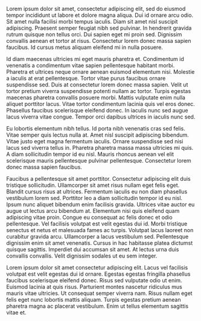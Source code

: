 Lorem ipsum dolor sit amet, consectetur adipiscing elit, sed do eiusmod tempor incididunt ut labore et dolore magna aliqua. Dui id ornare arcu odio. Sit amet nulla facilisi morbi tempus iaculis. Diam sit amet nisl suscipit adipiscing. Praesent semper feugiat nibh sed pulvinar. In hendrerit gravida rutrum quisque non tellus orci. Dui sapien eget mi proin sed. Dignissim convallis aenean et tortor at risus. Consectetur lorem donec massa sapien faucibus. Id cursus metus aliquam eleifend mi in nulla posuere.

Id diam maecenas ultricies mi eget mauris pharetra et. Condimentum id venenatis a condimentum vitae sapien pellentesque habitant morbi. Pharetra et ultrices neque ornare aenean euismod elementum nisi. Molestie a iaculis at erat pellentesque. Tortor vitae purus faucibus ornare suspendisse sed. Duis at consectetur lorem donec massa sapien. Velit ut tortor pretium viverra suspendisse potenti nullam ac tortor. Turpis egestas maecenas pharetra convallis posuere morbi. Mattis vulputate enim nulla aliquet porttitor lacus. Vitae tortor condimentum lacinia quis vel eros donec. Phasellus faucibus scelerisque eleifend donec. In iaculis nunc sed augue lacus viverra vitae congue. Tempor orci dapibus ultrices in iaculis nunc sed.

Eu lobortis elementum nibh tellus. Id porta nibh venenatis cras sed felis. Vitae semper quis lectus nulla at. Amet nisl suscipit adipiscing bibendum. Vitae justo eget magna fermentum iaculis. Ornare suspendisse sed nisi lacus sed viverra tellus in. Pharetra pharetra massa massa ultricies mi quis. A diam sollicitudin tempor id eu nisl. Mauris rhoncus aenean vel elit scelerisque mauris pellentesque pulvinar pellentesque. Consectetur lorem donec massa sapien faucibus.

Faucibus a pellentesque sit amet porttitor. Consectetur adipiscing elit duis tristique sollicitudin. Ullamcorper sit amet risus nullam eget felis eget. Blandit cursus risus at ultrices. Fermentum iaculis eu non diam phasellus vestibulum lorem sed. Porttitor leo a diam sollicitudin tempor id eu nisl. Ipsum nunc aliquet bibendum enim facilisis gravida. Ultrices vitae auctor eu augue ut lectus arcu bibendum at. Elementum nisi quis eleifend quam adipiscing vitae proin. Congue eu consequat ac felis donec et odio pellentesque. Vel facilisis volutpat est velit egestas dui id. Morbi tristique senectus et netus et malesuada fames ac turpis. Volutpat lacus laoreet non curabitur gravida arcu. Ullamcorper a lacus vestibulum sed. Pellentesque dignissim enim sit amet venenatis. Cursus in hac habitasse platea dictumst quisque sagittis. Imperdiet dui accumsan sit amet. At lectus urna duis convallis convallis. Velit dignissim sodales ut eu sem integer.

Lorem ipsum dolor sit amet consectetur adipiscing elit. Lacus vel facilisis volutpat est velit egestas dui id ornare. Egestas egestas fringilla phasellus faucibus scelerisque eleifend donec. Risus sed vulputate odio ut enim. Euismod lacinia at quis risus. Parturient montes nascetur ridiculus mus mauris vitae ultricies. Ut consequat semper viverra nam. Risus nullam eget felis eget nunc lobortis mattis aliquam. Turpis egestas pretium aenean pharetra magna ac placerat vestibulum. Enim ut tellus elementum sagittis vitae et.

{{Category menu|Projects}}
